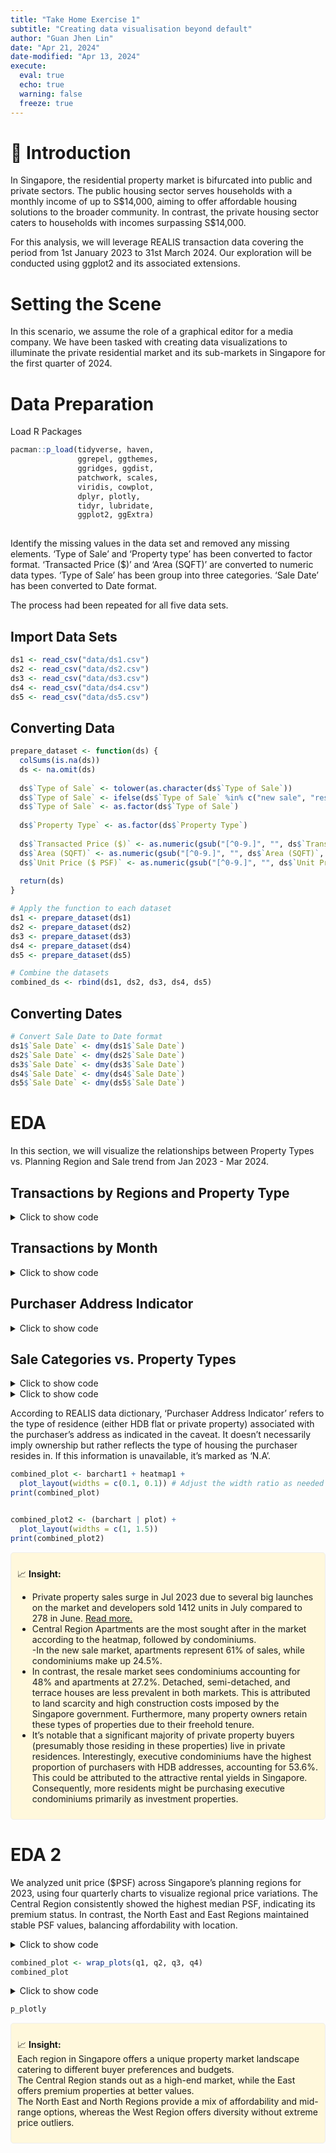 ```yaml
---
title: "Take Home Exercise 1"
subtitle: "Creating data visualisation beyond default"
author: "Guan Jhen Lin"
date: "Apr 21, 2024"
date-modified: "Apr 13, 2024"
execute: 
  eval: true
  echo: true
  warning: false
  freeze: true
---
```


# &#x1F4D6; Introduction


In Singapore, the residential property market is bifurcated into public and private sectors. The public housing sector serves households with a monthly income of up to S\$14,000, aiming to offer affordable housing solutions to the broader community. In contrast, the private housing sector caters to households with incomes surpassing S\$14,000.

For this analysis, we will leverage REALIS transaction data covering the period from 1st January 2023 to 31st March 2024. Our exploration will be conducted using ggplot2 and its associated extensions.

# Setting the Scene

In this scenario, we assume the role of a graphical editor for a media company. We have been tasked with creating data visualizations to illuminate the private residential market and its sub-markets in Singapore for the first quarter of 2024.

# Data Preparation

Load R Packages

```r
pacman::p_load(tidyverse, haven,
               ggrepel, ggthemes,
               ggridges, ggdist,
               patchwork, scales,
               viridis, cowplot, 
               dplyr, plotly,
               tidyr, lubridate, 
               ggplot2, ggExtra)
               
```

Identify the missing values in the data set and removed any missing elements. 'Type of Sale' and 'Property type' has been converted to factor format. 'Transacted Price (\$)' and 'Area (SQFT)' are converted to numeric data types. 'Type of Sale' has been group into three categories. 'Sale Date' has been converted to Date format.

The process had been repeated for all five data sets.

::: panel-tabset
## Import Data Sets

```r
ds1 <- read_csv("data/ds1.csv")
ds2 <- read_csv("data/ds2.csv")
ds3 <- read_csv("data/ds3.csv")
ds4 <- read_csv("data/ds4.csv")
ds5 <- read_csv("data/ds5.csv")
```

## Converting Data

```r

prepare_dataset <- function(ds) {
  colSums(is.na(ds))
  ds <- na.omit(ds)
  
  ds$`Type of Sale` <- tolower(as.character(ds$`Type of Sale`))
  ds$`Type of Sale` <- ifelse(ds$`Type of Sale` %in% c("new sale", "resale"), ds$`Type of Sale`, "other")
  ds$`Type of Sale` <- as.factor(ds$`Type of Sale`)
  
  ds$`Property Type` <- as.factor(ds$`Property Type`)
  
  ds$`Transacted Price ($)` <- as.numeric(gsub("[^0-9.]", "", ds$`Transacted Price ($)`, perl = TRUE))
  ds$`Area (SQFT)` <- as.numeric(gsub("[^0-9.]", "", ds$`Area (SQFT)`, perl = TRUE))
  ds$`Unit Price ($ PSF)` <- as.numeric(gsub("[^0-9.]", "", ds$`Unit Price ($ PSF)`, perl = TRUE))
  
  return(ds)
}

# Apply the function to each dataset
ds1 <- prepare_dataset(ds1)
ds2 <- prepare_dataset(ds2)
ds3 <- prepare_dataset(ds3)
ds4 <- prepare_dataset(ds4)
ds5 <- prepare_dataset(ds5)

# Combine the datasets
combined_ds <- rbind(ds1, ds2, ds3, ds4, ds5)


```

## Converting Dates

```r
# Convert Sale Date to Date format
ds1$`Sale Date` <- dmy(ds1$`Sale Date`)
ds2$`Sale Date` <- dmy(ds2$`Sale Date`)
ds3$`Sale Date` <- dmy(ds3$`Sale Date`)
ds4$`Sale Date` <- dmy(ds4$`Sale Date`)
ds5$`Sale Date` <- dmy(ds5$`Sale Date`)
```
:::

# EDA
In this section, we will visualize the relationships between Property Types vs. Planning Region and Sale trend from Jan 2023 - Mar 2024. 

::: panel-tabset
## Transactions by Regions and Property Type

<details>

<summary>Click to show code</summary>

```r
transactions_heatmap <- combined_ds %>%
  group_by(`Planning Region`, `Property Type`) %>%
  summarise(Transactions = n()) %>%
  ungroup()

heatmap1 <- ggplot(transactions_heatmap, aes(x = `Planning Region`, y = `Property Type`, fill = Transactions)) +
  geom_tile() +
  labs(title = "Heatmap of Transactions by Region and Property Type",
       x = "Region",
       y = "Property Type") +
  scale_fill_viridis_c()
```

</details>

## Transactions by Month

<details>

<summary>Click to show code</summary>

```r
library(ggplot2)
library(dplyr)
library(lubridate)

# Combine all datasets into one dataframe
combined_ds <- bind_rows(ds1, ds2, ds3, ds4, ds5)

# Pre-process the combined dataset
combined_ds$`Sale Date` <- as.Date(combined_ds$`Sale Date`, format = "%Y-%m-%d")
combined_ds$Year <- year(combined_ds$`Sale Date`)
combined_ds$Month <- factor(format(combined_ds$`Sale Date`, "%b"), levels = month.abb)
combined_ds$`Number of Units` <- as.numeric(combined_ds$`Number of Units`)

# Summarize data to get total units sold by month and year
monthly_sales_combined <- combined_ds %>%
  group_by(Year, Month) %>%
  summarise(Units_Sold = sum(`Number of Units`, na.rm = TRUE)) %>%
  ungroup() %>%
  mutate(Month = factor(Month, levels = month.abb)) # Ensure months are in the correct order

# Create a single bar chart with month and year
barchart1 <- ggplot(monthly_sales_combined, aes(x = Month, y = Units_Sold, fill = as.factor(Year))) +
  geom_bar(stat = "identity", position = "dodge") +
  scale_x_discrete(drop = FALSE) + # Ensures all months are shown
  labs(title = "Total Number of Units Sold by Month and Year",
       x = "Month",
       y = "Number of Units Sold",
       fill = "Year") +
  theme_minimal() +
  theme(axis.text.x = element_text(angle = 45, hjust = 1),
        legend.position = "bottom")
```

</details>

## Purchaser Address Indicator
<details>

<summary>Click to show code</summary>

```r

percentage_data <- combined_ds %>%
  group_by(`Property Type`, `Purchaser Address Indicator`) %>%
  summarise(Count = n()) %>%
  group_by(`Property Type`) %>%
  mutate(Percentage = (Count / sum(Count)) * 100) %>%
  ungroup()
plot <- ggplot(percentage_data, aes(x = `Property Type`, y = Percentage, fill = `Purchaser Address Indicator`)) +
  geom_bar(stat = "identity", position = "stack") +
  geom_text(aes(label = sprintf("%.1f%%", Percentage)), 
            position = position_stack(vjust = 0.5), 
            size = 3, 
            color = "black") +
  labs(
    title = "Percentage of Purchaser Address Indicator by Property Type",
    x = "Property Type",
    y = "Percentage (%)",
    fill = "Purchaser Address Indicator"
  ) +
  theme_minimal() +
  theme(
    axis.text.x = element_text(angle = 45, hjust = 1),
    legend.position = "top"
  )
```

</details>


## Sale Categories vs. Property Types
<details>
<summary>Click to show code</summary>

```r
counts <- table(combined_ds$`Type of Sale`, combined_ds$`Property Type`)
percentages <- prop.table(counts, margin = 1) * 100 

df_percentages <- as.data.frame(as.table(percentages))

barchart <- ggplot(df_percentages, aes(x = Var1, y = Freq, fill = Var2)) +
  geom_bar(stat = "identity", position = "dodge") +
  geom_text(aes(label = sprintf("%.1f%%", Freq)), position = position_dodge(width = 0.9), vjust = -0.5, size = 2) +  
  labs(title = "Comparing Property Types Across Sale Categories",
       x = "Sale Categories",
       y = "Percentage (%)", 
       fill = "Property Type") +
  scale_fill_brewer(palette = "Set3") +
  theme_minimal() +
  theme(legend.position = "top") 


```

</details>


:::

<details>

<summary>Click to show code</summary>

```r
# Adjust text size for the bar chart
barchart1 <- barchart1 + theme(
  plot.title = element_text(size = 8),      # Adjust title size
  axis.title = element_text(size = 8),       # Adjust axis titles size
  axis.text.x = element_text(size = 6, angle = 45, hjust = 1), # Adjust x axis text size
  axis.text.y = element_text(size = 6),      # Adjust y axis text size
  legend.text = element_text(size = 6)       # Adjust legend text size
)

# Adjust text size for the heatmap
# Adjust the heatmap to move the legend to the bottom
heatmap1 <- heatmap1 + theme(
  plot.title = element_text(size = 8), 
  axis.text.x = element_text(size = 6, angle = 45, hjust = 1), # Adjust x axis text size
  axis.text.y = element_text(size = 6), 
  legend.position = "bottom",
  legend.text = element_text(size = 6, angle = 45, hjust = 1),       # Adjust legend text size if necessary
  legend.title = element_text(size = 6)       # Adjust legend title size if necessary
)

# Adjusting theme settings for barchart
barchart <- barchart + theme(
  plot.title = element_text(size = 8),  # Smaller plot title
  axis.title = element_text(size = 8),   # Smaller axis titles
  axis.text = element_text(size = 6),    # Smaller axis text
  legend.text = element_text(size = 6),  # Smaller legend text
  legend.title = element_text(size = 6)  # Smaller legend title
)

# Adjusting theme settings for plot
plot <- plot + theme(
  plot.title = element_text(size = 8),
  axis.title = element_text(size = 8),
  axis.text = element_text(size = 6),
  legend.text = element_text(size = 6),
  legend.title = element_text(size = 8)
)

# Now combine the plots using patchwork
combined_plot2 <- (barchart | plot) +
  plot_layout(widths = c(1, 1))  # Adjust the relative widths if necessary

# Print the combined plot
print(combined_plot2)


```

</details>

According to REALIS data dictionary, 'Purchaser Address Indicator' refers to the type of residence (either HDB flat or private property) associated with the purchaser's address as indicated in the caveat. It doesn't necessarily imply ownership but rather reflects the type of housing the purchaser resides in. If this information is unavailable, it's marked as 'N.A'.

```r
combined_plot <- barchart1 + heatmap1 + 
  plot_layout(widths = c(0.1, 0.1)) # Adjust the width ratio as needed
print(combined_plot)


combined_plot2 <- (barchart | plot) +
  plot_layout(widths = c(1, 1.5)) 
print(combined_plot2)

```



<div style="background-color: #FFF8DC; padding: 10px; border-radius: 5px; border: 1px solid #EEE; margin-bottom: 10px;">
&#x1F4C8; <strong>Insight:</strong> </br>


- Private property sales surge in Jul 2023 due to several big launches on the market and developers sold 1412 units in July compared to 278 in June. <a href="https://www.mingtiandi.com/real-estate/research-policy/singapore-home-sales-surge-five-fold-as-developers-launch-more-projects/" target="_blank">Read more.</a></br>
- Central Region Apartments are the most sought after in the market according to the heatmap, followed by condominiums.</br>
-In the new sale market, apartments represent 61% of sales, while condominiums make up 24.5%.</br>
- In contrast, the resale market sees condominiums accounting for 48% and apartments at 27.2%. Detached, semi-detached, and terrace houses are less prevalent in both markets. This is attributed to land scarcity and high construction costs imposed by the Singapore government. Furthermore, many property owners retain these types of properties due to their freehold tenure.</br>
- It's notable that a significant majority of private property buyers (presumably those residing in these properties) live in private residences. Interestingly, executive condominiums have the highest proportion of purchasers with HDB addresses, accounting for 53.6%. This could be attributed to the attractive rental yields in Singapore. Consequently, more residents might be purchasing executive condominiums primarily as investment properties.</br>

</div>





# EDA 2

We analyzed unit price (\$PSF) across Singapore's planning regions for 2023, using four quarterly charts to visualize regional price variations. The Central Region consistently showed the highest median PSF, indicating its premium status. In contrast, the North East and East Regions maintained stable PSF values, balancing affordability with location.

<details>

<summary>Click to show code</summary>

```r

q4 <- ggplot(ds2, aes(x = `Planning Region`, y = `Unit Price ($ PSF)`)) +
  geom_boxplot() +
  labs(title = "Price per Square Foot by Planning Region - Oct 23 - Dec 23",
       x = "Planning Region",
       y = "Unit Price ($ PSF)") +
  theme(text = element_text(size = 6)) 

# Price per Square Foot by Planning Region in DS3
q3 <- ggplot(ds3, aes(x = `Planning Region`, y = `Unit Price ($ PSF)`)) +
  geom_boxplot() +
  labs(title = "Price per Square Foot by Planning Region - Jul 23 - Sep 23",
       x = "Planning Region",
       y = "Unit Price ($ PSF)") +
  theme(text = element_text(size = 6)) 

# Price per Square Foot by Planning Region in DS4
q2 <- ggplot(ds4, aes(x = `Planning Region`, y = `Unit Price ($ PSF)`)) +
  geom_boxplot() +
  labs(title = "Price per Square Foot by Planning Region - Apr 23 - Jun 23",
       x = "Planning Region",
       y = "Unit Price ($ PSF)") +
  theme(text = element_text(size = 6)) 

# Price per Square Foot by Planning Region in DS5
q1 <- ggplot(ds5, aes(x = `Planning Region`, y = `Unit Price ($ PSF)`)) +
  geom_boxplot() +
  labs(title = "Price per Square Foot by Planning Region - Jan 23 - Mar 23",
       x = "Planning Region",
       y = "Unit Price ($ PSF)") +
  theme(text = element_text(size = 6)) 

```

</details>

```r
combined_plot <- wrap_plots(q1, q2, q3, q4)
combined_plot
```


<details>

<summary>Click to show code</summary>

```r

combined_ds <- bind_rows(
  ds1 %>% mutate(Data_Source = "data/ds1.csv"),
  ds2 %>% mutate(Data_Source = "data/ds2.csv"),
  ds3 %>% mutate(Data_Source = "data/ds3.csv"),
  ds4 %>% mutate(Data_Source = "data/ds4.csv"),
  ds5 %>% mutate(Data_Source = "data/ds5.csv"),
)

summary_stats <- combined_ds %>%
  group_by(`Planning Region`) %>%
  summarise(
    median_PSF = median(`Unit Price ($ PSF)`, na.rm = TRUE),
    lower_quartile = quantile(`Unit Price ($ PSF)`, 0.25, na.rm = TRUE),
    upper_quartile = quantile(`Unit Price ($ PSF)`, 0.75, na.rm = TRUE)
  )

p <- ggplot(combined_ds, aes(x = `Planning Region`, y = `Unit Price ($ PSF)`)) +
  geom_boxplot() +
  stat_summary(
    fun = median,
    geom = "point",
    shape = 23,
    size = 3,
    color = "blue",
    position = position_dodge(width = 0.75)
  ) +
  labs(
    title = "Distribution of Price per Square Foot by Planning Region - 2023 Q1-Q4",
    x = "Planning Region",
    y = "Unit Price ($ PSF)"
  ) +
  theme_minimal() +
  theme(axis.text.x = element_text(angle = 45, hjust = 1))

p_plotly <- ggplotly(p, tooltip = c("Planning Region", "y", "Data_Source", "median_PSF", "lower_quartile", "upper_quartile"))

p_plotly <- plotly::ggplotly(p, tooltip = c("Planning Region", "y", "Data_Source", "median_PSF", "lower_quartile", "upper_quartile"))
  
```

</details>


```r
p_plotly

```

<div style="background-color: #FFF8DC; padding: 10px; border-radius: 5px; border: 1px solid #EEE; margin-bottom: 10px;">
&#x1F4C8; <strong>Insight:</strong> </br>
Each region in Singapore offers a unique property market landscape catering to different buyer preferences and budgets. </br>
The Central Region stands out as a high-end market, while the East offers premium properties at better values.</br>
The North East and North Regions provide a mix of affordability and mid-range options, whereas the West Region offers diversity without extreme price outliers.</br>
</div>
